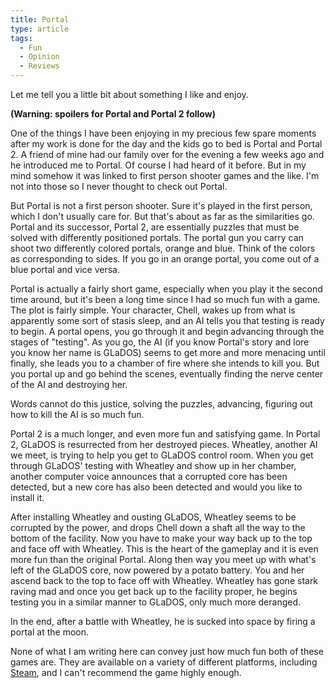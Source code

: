 ```yaml
---
title: Portal
type: article
tags:
  - Fun
  - Opinion
  - Reviews
---
```


Let me tell you a little bit about something I like and enjoy.

**(Warning: spoilers for Portal and Portal 2 follow)**

One of the things I have been enjoying in my precious few spare moments after my work is done for the day and the kids go to bed is Portal and Portal 2. A friend of mine had our family over for the evening a few weeks ago and he introduced me to Portal. Of course I had heard of it before. But in my mind somehow it was linked to first person shooter games and the like. I'm not into those so I never thought to check out Portal.

But Portal is not a first person shooter. Sure it's played in the first person, which I don't usually care for. But that's about as far as the similarities go. Portal and its successor, Portal 2, are essentially puzzles that must be solved with differently positioned portals. The portal gun you carry can shoot two differently colored portals, orange and blue. Think of the colors as corresponding to sides. If you go in an orange portal, you come out of a blue portal and vice versa.

Portal is actually a fairly short game, especially when you play it the second time around, but it's been a long time since I had so much fun with a game. The plot is fairly simple. Your character, Chell, wakes up from what is apparently some sort of stasis sleep, and an AI tells you that testing is ready to begin. A portal opens, you go through it and begin advancing through the stages of "testing". As you go, the AI (if you know Portal's story and lore you know her name is GLaDOS) seems to get more and more menacing until finally, she leads you to a chamber of fire where she intends to kill you. But you portal up and go behind the scenes, eventually finding the nerve center of the AI and destroying her.

Words cannot do this justice, solving the puzzles, advancing, figuring out how to kill the AI is so much fun.

Portal 2 is a much longer, and even more fun and satisfying game. In Portal 2, GLaDOS is resurrected from her destroyed pieces. Wheatley, another AI we meet, is trying to help you get to GLaDOS control room. When you get through GLaDOS' testing with Wheatley and show up in her chamber, another computer voice announces that a corrupted core has been detected, but a new core has also been detected and would you like to install it.

After installing Wheatley and ousting GLaDOS, Wheatley seems to be corrupted by the power, and drops Chell down a shaft all the way to the bottom of the facility. Now you have to make your way back up to the top and face off with Wheatley. This is the heart of the gameplay and it is even more fun than the original Portal. Along then way you meet up with what's left of the GLaDOS core, now powered by a potato battery. You and her ascend back to the top to face off with Wheatley. Wheatley has gone stark raving mad and once you get back up to the facility proper, he begins testing you in a similar manner to GLaDOS, only much more deranged.

In the end, after a battle with Wheatley, he is sucked into space by firing a portal at the moon.

None of what I am writing here can convey just how much fun both of these games are. They are available on a variety of different platforms, including [Steam](http://store.steampowered.com), and I can't recommend the game highly enough.
